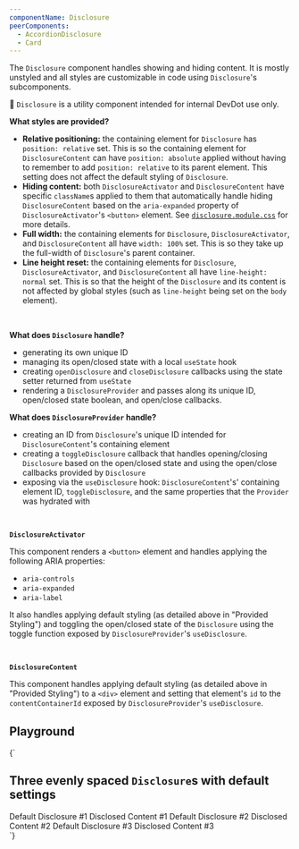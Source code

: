 ```yaml
---
componentName: Disclosure
peerComponents:
  - AccordionDisclosure
  - Card
---
```


The `Disclosure` component handles showing and hiding content. It is mostly unstyled and all styles are customizable in code using `Disclosure`'s subcomponents.

🚨 `Disclosure` is a utility component intended for internal DevDot use only.

<AccordionDisclosure title="Provided Styling" description="The styling provided by `Disclosure` balances abstracting the most common CSS properties applied to the component and keeping the default styling to a minimum.">

**What styles are provided?**

- **Relative positioning:** the containing element for `Disclosure` has `position: relative` set. This is so the containing element for `DisclosureContent` can have `position: absolute` applied without having to remember to add `position: relative` to its parent element. This setting does not affect the default styling of `Disclosure`.
- **Hiding content:** both `DisclosureActivator` and `DisclosureContent` have specific `className`s applied to them that automatically handle hiding `DisclosureContent` based on the `aria-expanded` property of `DisclosureActivator`'s `<button>` element. See [`disclosure.module.css`](https://github.com/hashicorp/dev-portal/blob/main/src/components/disclosure/disclosure.module.css) for more details.
- **Full width:** the containing elements for `Disclosure`, `DisclosureActivator`, and `DisclosureContent` all have `width: 100%` set. This is so they take up the full-width of `Disclosure`'s parent container.
- **Line height reset:** the containing elements for `Disclosure`, `DisclosureActivator`, and `DisclosureContent` all have `line-height: normal` set. This is so that the height of the `Disclosure` and its content is not affected by global styles (such as `line-height` being set on the `body` element).

</AccordionDisclosure>

<br />

<AccordionDisclosure title="`DisclosureProvider` and `useDisclosure`" description="Each `Disclosure` uses React Context to manage its open/closed state and share that state with its subcomponents. This is primarily important so that `DisclosureActivator`'s `<button>` and `DisclosureContent`'s containing element can be programmatically connected using the `<button>`'s `aria-controls` property.">

**What does `Disclosure` handle?**

- generating its own unique ID
- managing its open/closed state with a local `useState` hook
- creating `openDisclosure` and `closeDisclosure` callbacks using the state setter returned from `useState`
- rendering a `DisclosureProvider` and passes along its unique ID, open/closed state boolean, and open/close callbacks.

**What does `DisclosureProvider` handle?**

- creating an ID from `Disclosure`'s unique ID intended for `DisclosureContent`'s containing element
- creating a `toggleDisclosure` callback that handles opening/closing `Disclosure` based on the open/closed state and using the open/close callbacks provided by `Disclosure`
- exposing via the `useDisclosure` hook: `DisclosureContent`'s' containing element ID, `toggleDisclosure`, and the same properties that the `Provider` was hydrated with

</AccordionDisclosure>

<br />

<AccordionDisclosure title="Subcomponents" description="`Disclosure` exposes some subcomponents that enable custom styling, React content, and consistent, accessible markup.">

<Card elevation="base">

**`DisclosureActivator`**

This component renders a `<button>` element and handles applying the following ARIA properties:

- `aria-controls`
- `aria-expanded`
- `aria-label`

It also handles applying default styling (as detailed above in "Provided Styling") and toggling the open/closed state of the `Disclosure` using the toggle function exposed by `DisclosureProvider`'s `useDisclosure`.

</Card>

<br />

<Card elevation="base">

**`DisclosureContent`**

This component handles applying default styling (as detailed above in "Provided Styling") to a `<div>` element and setting that element's `id` to the `contentContainerId` exposed by `DisclosureProvider`'s `useDisclosure`.

</Card>

</AccordionDisclosure>

## Playground

<LiveComponent>{`
<div style={{ display: 'flex', flexDirection: 'column', gap: 12 }}>
  <h2 style={{ margin: 0 }}>
    Three evenly spaced <code>Disclosure</code>s with default settings
  </h2>
  <Disclosure>
    <DisclosureActivator>Default Disclosure #1</DisclosureActivator>
    <DisclosureContent>Disclosed Content #1</DisclosureContent>
  </Disclosure>
  <Disclosure>
    <DisclosureActivator>Default Disclosure #2</DisclosureActivator>
    <DisclosureContent>Disclosed Content #2</DisclosureContent>
  </Disclosure>
  <Disclosure>
    <DisclosureActivator>Default Disclosure #3</DisclosureActivator>
    <DisclosureContent>Disclosed Content #3</DisclosureContent>
  </Disclosure>
</div>
`}</LiveComponent>

